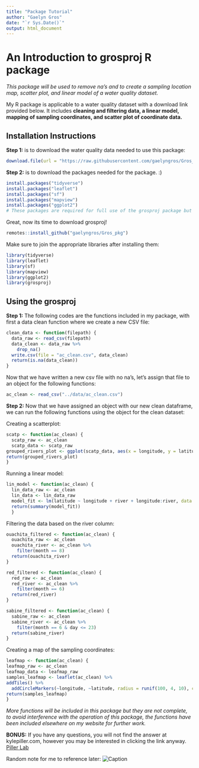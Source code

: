 ```yaml
---
title: "Package Tutorial"
author: "Gaelyn Gros"
date: "`r Sys.Date()`"
output: html_document
---
```


# An Introduction to grosproj R package


*This package will be used to remove na's and to create a sampling location map, scatter plot, and linear model of a water quality dataset.*

My R package is applicable to a water quality dataset with a download link provided below. It includes **cleaning and filtering data, a linear model, mapping of sampling coordinates, and scatter plot of coordinate data.**

## Installation Instructions

**Step 1:** is to download the water quality data needed to use this package:
```r
download.file(url = "https://raw.githubusercontent.com/gaelyngros/Gros_pkg/master/data/ac_field_data.csv", destfile = "/cloud/project/data/ac_field_data.csv") 
```              

**Step 2:** is to download the packages needed for the package. :) 
```r
install.packages("tidyverse")
install.packages("leaflet")
install.packages("sf")
install.packages("mapview")
install.packages("ggplot2")
# These packages are required for full use of the grosproj package but are not required for every function.
```

Great, now its time to download grosproj!
```r
remotes::install_github("gaelyngros/Gros_pkg")
```

Make sure to join the appropriate libraries after installing them:

```r
library(tidyverse)
library(leaflet)
library(sf)
library(mapview)
library(ggplot2)
library(grosproj)
```

## Using the grosproj

**Step 1:** The following codes are the functions included in my package, with first a data clean function where we create a new CSV file:

```r
clean_data <- function(filepath) {
  data_raw <- read_csv(filepath)
  data_clean <- data_raw %>%
    drop_na()
  write.csv(file = "ac_clean.csv", data_clean)
  return(is.na(data_clean))
}
```

Now that we have written a new csv file with no na's, let's assign that file to an object for the following functions:

```r
ac_clean <- read_csv("../data/ac_clean.csv")
```

**Step 2:** Now that we have assigned an object with our new clean dataframe, we can run the following functions using the object for the clean dataset:

Creating a scatterplot:
```r
scatp <- function(ac_clean) {
  scatp_raw <- ac_clean
  scatp_data <- scatp_raw
grouped_rivers_plot <- ggplot(scatp_data, aes(x = longitude, y = latitude, color = river)) + geom_point()
return(grouped_rivers_plot)
}
```

Running a linear model:
```r
lin_model <- function(ac_clean) {
  lin_data_raw <- ac_clean
  lin_data <- lin_data_raw 
  model_fit <- lm(latitude ~ longitude + river + longitude:river, data = lin_data)
  return(summary(model_fit))
  }
```

Filtering the data based on the river column:
```r
ouachita_filtered <- function(ac_clean) {
  ouachita_raw <- ac_clean
  ouachita_river <- ac_clean %>%  
    filter(month == 8) 
  return(ouachita_river)
}
```

```r
red_filtered <- function(ac_clean) {
  red_raw <- ac_clean
  red_river <- ac_clean %>%  
    filter(month == 6) 
  return(red_river)
}
```

```r
sabine_filtered <- function(ac_clean) {
  sabine_raw <- ac_clean
  sabine_river <- ac_clean %>%  
    filter(month == 6 & day <= 23) 
  return(sabine_river)
}
```

Creating a map of the sampling coordinates:
```r
leafmap <- function(ac_clean) {
leafmap_raw <- ac_clean
leafmap_data <- leafmap_raw
samples_leafmap <- leaflet(ac_clean) %>% 
addTiles() %>% 
  addCircleMarkers(~longitude, ~latitude, radius = runif(100, 4, 10), color = c('navy'))
return(samples_leafmap)
}
```

*More functions will be included in this package but they are not complete, to avoid interference with the operation of this package, the functions have been included elsewhere on my website for further work.*


**BONUS:** If you have any questions, you will not find the answer at kylepiller.com, however you may be interested in clicking the link anyway. [Piller Lab](https://www.kylepiller.com)


Random note for me to reference later:
![Caption](path/to/image)
